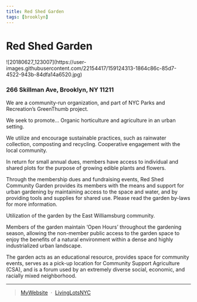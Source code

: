 ```yaml
---
title: Red Shed Garden
tags: [brooklyn]
---
```

# Red Shed Garden


<NumberOfOrg URL="https://livinglotsnyc.org/lot/3028930035/" />
![20180627_123007](https://user-images.githubusercontent.com/22154417/159124313-1864c86c-85d7-4522-943b-84dfa14a6520.jpg)

### 266 Skillman Ave, Brooklyn, NY 11211

We are a community-run organization, and part of NYC Parks and Recreation’s GreenThumb project.

We seek to promote…
Organic horticulture and agriculture in an urban setting.

We utilize and encourage sustainable practices, such as rainwater collection, composting and recycling.
Cooperative engagement with the local community.

In return for small annual dues, members have access to individual and shared plots for the purpose of growing edible plants and flowers.

Through the membership dues and fundraising events, Red Shed Community Garden provides its members with the means and support for urban gardening by maintaining access to the space and water, and by providing tools and supplies for shared use. Please read the garden by-laws for more information.

Utilization of the garden by the East Williamsburg community.

Members of the garden maintain ‘Open Hours’ throughout the gardening season, allowing the non-member public access to the garden space to enjoy the benefits of a natural environment within a dense and highly industrialized urban landscape.

The garden acts as an educational resource, provides space for community events, serves as a pick-up location for Community Support Agriculture (CSA), and is a forum used by an extremely diverse social, economic, and racially mixed neighborhood.

---
> [MyWebsite](https://redshedgarden.com/) &nbsp;&middot;&nbsp;
> [LivingLotsNYC](https://livinglotsnyc.org/lot/3028930035/)



